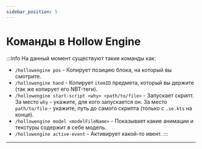 ```yaml
---
sidebar_position: 5
---
```


# Команды в Hollow Engine

:::info На данный момент существуют такие команды как:
- `/hollowengine pos` - Копирует позицию блока, на который вы смотрите.
- `/hollowengine hand` - Копирует `itemID` предмета, который вы держите (так же копирует его NBT-теги).
- `/hollowengine start-script <why> <path/to/file>` - Запускает скрипт. За место `why` - укажите, для кого запускается он. За место `path/to/file` - укажите, путь до самого скрипта (только с `.se.kts` на конце).
- `/hollowengine model <modelFileName>` - Показывает какие анимации и текстуры содержит в себе модель.
- `/hollowengine active-event` - Активирует какой-то ивент.
:::

---
